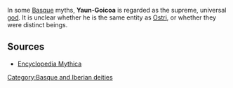 In some [[Basque]] myths, '''Yaun-Goicoa''' is regarded as the supreme, universal [[god]]. It is unclear whether he is the same entity as [[Ostri]], or whether they were distinct beings.

==Sources==
*[http://www.pantheon.org Encyclopedia Mythica]


[[Category:Basque and Iberian deities]]
{{myth-stub}}